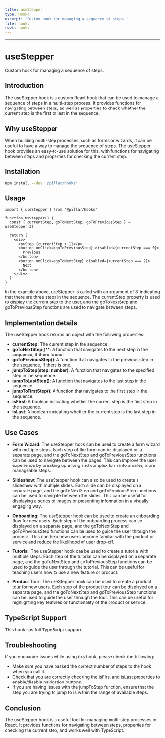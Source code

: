 ```yaml
---
title: useStepper
type: Hooks
excerpt: 'Custom hook for managing a sequence of steps.'
file: hooks
root: hooks
---
```


---

# useStepper

Custom hook for managing a sequence of steps.

## Introduction

The useStepper hook is a custom React hook that can be used to manage a sequence of steps in a multi-step process. It provides functions for navigating between steps, as well as properties to check whether the current step is the first or last in the sequence.

## Why useStepper

When building multi-step processes, such as forms or wizards, it can be useful to have a way to manage the sequence of steps. The useStepper hook provides an easy-to-use solution for this, with functions for navigating between steps and properties for checking the current step.

## Installation

```bash
npm install --dev '@pillar/hooks'
```

## Usage

```tsx showLineNumbers title="Stepper.tsx"
import { useStepper } from '@pillar/hooks'

function MyStepper() {
  const { currentStep, goToNextStep, goToPreviousStep } = useStepper(3)

  return (
    <div>
      <p>Step {currentStep + 1}</p>
      <button onClick={goToPreviousStep} disabled={currentStep === 0}>
        Previous
      </button>
      <button onClick={goToNextStep} disabled={currentStep === 2}>
        Next
      </button>
    </div>
  )
}
```

In the example above, useStepper is called with an argument of 3, indicating that there are three steps in the sequence. The currentStep property is used to display the current step to the user, and the goToNextStep and goToPreviousStep functions are used to navigate between steps.

## Implementation details

The useStepper hook returns an object with the following properties:

- **currentStep**: The current step in the sequence.
- **goToNextStep**()\*\*: A function that navigates to the next step in the sequence, if there is one.
- **goToPreviousStep()**: A function that navigates to the previous step in the sequence, if there is one.
- **jumpToStep(step: number)**: A function that navigates to the specified step in the sequence.
- **jumpToLastStep()**: A function that navigates to the last step in the sequence.
- **jumpToFirstStep()**: A function that navigates to the first step in the sequence.
- **isFirst**: A boolean indicating whether the current step is the first step in the sequence.
- **isLast**: A boolean indicating whether the current step is the last step in the sequence.

## Use Cases

- **Form Wizard**: The useStepper hook can be used to create a form wizard with multiple steps. Each step of the form can be displayed on a separate page, and the goToNextStep and goToPreviousStep functions can be used to navigate between the pages. This can improve the user experience by breaking up a long and complex form into smaller, more manageable steps.

- **Slideshow**: The useStepper hook can also be used to create a slideshow with multiple slides. Each slide can be displayed on a separate page, and the goToNextStep and goToPreviousStep functions can be used to navigate between the slides. This can be useful for displaying a series of images or presenting information in a visually engaging way.

- **Onboarding**: The useStepper hook can be used to create an onboarding flow for new users. Each step of the onboarding process can be displayed on a separate page, and the goToNextStep and goToPreviousStep functions can be used to guide the user through the process. This can help new users become familiar with the product or service and reduce the likelihood of user drop-off.

- **Tutorial**: The useStepper hook can be used to create a tutorial with multiple steps. Each step of the tutorial can be displayed on a separate page, and the goToNextStep and goToPreviousStep functions can be used to guide the user through the tutorial. This can be useful for teaching users how to use a new feature or product.

- **Product** Tour: The useStepper hook can be used to create a product tour for new users. Each step of the product tour can be displayed on a separate page, and the goToNextStep and goToPreviousStep functions can be used to guide the user through the tour. This can be useful for highlighting key features or functionality of the product or service.

## TypeScript Support

This hook has full TypeScript support.

## Troubleshooting

If you encounter issues while using this hook, please check the following:

- Make sure you have passed the correct number of steps to the hook when you call it.
- Check that you are correctly checking the isFirst and isLast properties to enable/disable navigation buttons.
- If you are having issues with the jumpToStep function, ensure that the step you are trying to jump to is within the range of available steps.

## Conclusion

The useStepper hook is a useful tool for managing multi-step processes in React. It provides functions for navigating between steps, properties for checking the current step, and works well with TypeScript.
